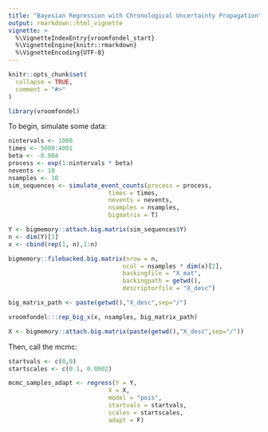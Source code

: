 ```yaml
---
title: "Bayesian Regression with Chronological Uncertainty Propagation"
output: rmarkdown::html_vignette
vignette: >
  %\VignetteIndexEntry{vroomfondel_start}
  %\VignetteEngine{knitr::rmarkdown}
  %\VignetteEncoding{UTF-8}
---
```


```r
knitr::opts_chunk$set(
  collapse = TRUE,
  comment = "#>"
)
```

```r
library(vroomfondel)
```

To begin, simulate some data:

```r
nintervals <- 1000
times <- 5000:4001
beta <- -0.004
process <- exp(1:nintervals * beta)
nevents <- 10
nsamples <- 10
sim_sequences <- simulate_event_counts(process = process,
                            times = times,
                            nevents = nevents,
                            nsamples = nsamples,
                            bigmatrix = T)

Y <- bigmemory::attach.big.matrix(sim_sequences$Y)
n <- dim(Y)[1]
x <- cbind(rep(1, n),1:n)

bigmemory::filebacked.big.matrix(nrow = n,
                                ncol = nsamples * dim(x)[2],
                                backingfile = "X_mat",
                                backingpath = getwd(),
                                descriptorfile = "X_desc")

big_matrix_path <- paste(getwd(),"X_desc",sep="/")

vroomfondel:::rep_big_x(x, nsamples, big_matrix_path)

X <- bigmemory::attach.big.matrix(paste(getwd(),"X_desc",sep="/"))
```

Then, call the mcmc:

```r
startvals <- c(0,0)
startscales <- c(0.1, 0.0002)

mcmc_samples_adapt <- regress(Y = Y,
                            X = X,
                            model = "pois",
                            startvals = startvals,
                            scales = startscales,
                            adapt = F)
```
